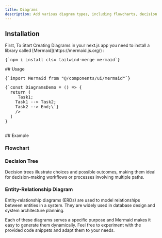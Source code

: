 ```yaml
---
title: Diagrams
description: Add various diagram types, including flowcharts, decision trees and entity-relationship diagrams.
---
```


<ComponentPreview name="diagram-demo" />

## Installation

<div className="not-prose md:px-0 px-4">
<Step>
<StepItem title="install dependencies">
First, To Start Creating Diagrams in your next.js app you need to install a library called <span className="underline text-gray-950">[Mermaid](https://mermaid.js.org/)</span> :
<Pre className="language-bash">
{`npm i install clsx tailwind-merge mermaid`}
</Pre>
</StepItem>
  <StepItem title="Create utils.ts"> 
  <ComponentUtilsText/>
  <ComponentUtils/>
  </StepItem>
<StepItem title="Here you go, you can start creating diagrams like a designer"/>

</Step>
</div>
## Usage
<div className="not-prose space-y-6">
<Pre>{`import Mermaid from "@/components/ui/mermaid"`}</Pre>
<Pre>{`const DiagramsDemo = () => {
  return (
    <Mermaid
      chart={\`graph TD;
    Start --> Task1;
    Task1 --> Task2;
    Task2 --> End;\`}
    />
  )
}

</div>
## Example

### Flowchart

<ComponentPreview name="diagram-demo" />

### Decision Tree

Decision trees illustrate choices and possible outcomes, making them ideal for decision-making workflows or processes involving multiple paths.

<ComponentPreview name="diagram-demo" variant="decision-tree" />

### Entity-Relationship Diagram

Entity-relationship diagrams (ERDs) are used to model relationships between entities in a system. They are widely used in database design and system architecture planning.

<ComponentPreview name="diagram-demo" variant="entity-relationship" />

Each of these diagrams serves a specific purpose and Mermaid makes it easy to generate them dynamically. Feel free to experiment with the provided code snippets and adapt them to your needs.
